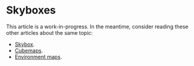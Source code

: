 # Skyboxes

This article is a work-in-progress. In the meantime, consider reading these other articles about the same topic:

- [Skybox](https://webgl2fundamentals.org/webgl/lessons/webgl-skybox.html).
- [Cubemaps](https://webgl2fundamentals.org/webgl/lessons/webgl-cube-maps.html).
- [Environment maps](https://webgl2fundamentals.org/webgl/lessons/webgl-environment-maps.html).
